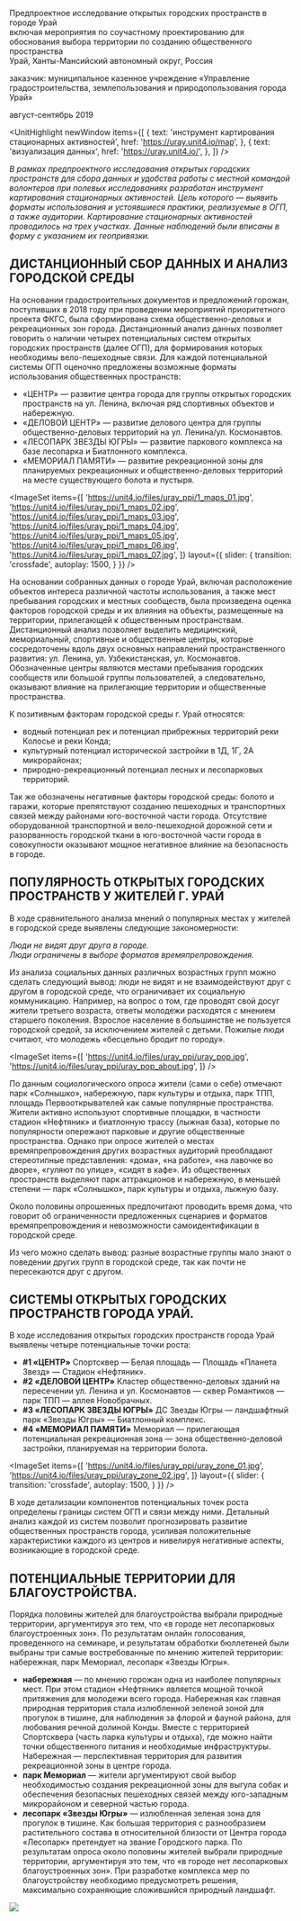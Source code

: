 

<Title>ИССЛЕДОВАНИЕ ГОРОДА УРАЙ : : ХМАО</Title>


Предпроектное исследование открытых городских пространств в городе Урай<br/>
включая мероприятия по соучастному проектированию для обоснования выбора территории
по созданию общественного пространства<br/>
Урай, Ханты-Мансийский автономный округ, Россия

заказчик: муниципальное казенное учреждение «Управление градостроительства, землепользования и природопользования города Урай»

август-сентябрь 2019

<UnitHighlight newWindow items={[
            {
                text: 'инструмент картирования стационарных активностей',
                href: 'https://uray.unit4.io/map',
            },
            {
                text: 'визуализация данных',
                href: 'https://uray.unit4.io/',
            },
        ]} />

_В рамках предпроектного исследования открытых городских пространств для сбора данных и удобства работы с местной командой волонтеров при полевых исследованиях разработан инструмент картирования стационарных активностей. Цель которого — выявить форматы использования и устоявшиеся практики, реализуемые в ОГП, а также аудитории. Картирование стационарных активностей проводилось на трех участках. Данные наблюдений были вписаны в форму с указанием их геопривязки._


## ДИСТАНЦИОННЫЙ СБОР ДАННЫХ И АНАЛИЗ ГОРОДСКОЙ СРЕДЫ

На основании градостроительных документов и предложений горожан, поступивших в 2018 году при
проведении мероприятий приоритетного проекта ФКГС, была сформирована схема общественно-деловых и рекреационных зон города. Дистанционный анализ данных позволяет говорить о наличии четырех
потенциальных систем открытых городских пространств (далее ОГП), для формирования которых
необходимы вело-пешеходные связи. Для каждой потенциальной системы ОГП оценочно предложены возможные форматы использования общественных пространств:
- «ЦЕНТР» — развитие центра города для группы открытых городских пространств на ул. Ленина,
включая ряд спортивных объектов и набережную.
- «ДЕЛОВОЙ ЦЕНТР» — развитие делового центра для группы общественно-деловых территорий на ул. Ленина/ул. Космонавтов.
- «ЛЕСОПАРК ЗВЕЗДЫ ЮГРЫ» — развитие паркового комплекса на базе лесопарка и Биатлонного
комплекса.
- «МЕМОРИАЛ ПАМЯТИ» — развитие рекреационной зоны для планируемых рекреационных и общественно-деловых территорий на месте существующего болота и пустыря.

<ImageSet
    items={[
        'https://unit4.io/files/uray_ppi/1_maps_01.jpg',
        'https://unit4.io/files/uray_ppi/1_maps_02.jpg',
        'https://unit4.io/files/uray_ppi/1_maps_03.jpg',
        'https://unit4.io/files/uray_ppi/1_maps_04.jpg',
        'https://unit4.io/files/uray_ppi/1_maps_05.jpg',
        'https://unit4.io/files/uray_ppi/1_maps_06.jpg',
        'https://unit4.io/files/uray_ppi/1_maps_07.jpg',
    ]}
    layout={{
        slider: {
            transition: 'crossfade',
            autoplay: 1500,
        }
    }}
/>   

На основании собранных данных о городе Урай, включая расположение объектов интереса различной частоты использования, а также мест пребывания городских и местных сообществ, была произведена оценка факторов городской среды и их влияния на объекты, размещенные на территории, прилегающей к общественным пространствам. Дистанционный анализ позволяет выделить медицинский,
мемориальный, спортивные и общественные центры, которые сосредоточены вдоль двух основных направлений пространственного развития: ул. Ленина, ул. Узбекистанская, ул. Космонавтов. Обозначенные центры являются местами пребывания городских сообществ или большой группы пользователей, а следовательно, оказывают влияние на прилегающие территории и общественные пространства.

К позитивным факторам городской среды г. Урай относятся:
- водный потенциал рек и потенциал прибрежных территорий реки Колосье и реки Конда;
- культурный потенциал исторической застройки в 1Д, 1Г, 2А микрорайонах;
- природно-рекреационный потенциал лесных и лесопарковых территорий.

Так же обозначены негативные факторы городской среды: болото и гаражи, которые препятствуют созданию пешеходных и транспортных связей между районами юго-восточной части города. Отсутствие оборудованной транспортной и вело-пешеходной дорожной сети и разорванность городской ткани в юго-восточной части города в совокупности оказывают мощное негативное влияние на безопасность в городе.


## ПОПУЛЯРНОСТЬ ОТКРЫТЫХ ГОРОДСКИХ ПРОСТРАНСТВ У ЖИТЕЛЕЙ Г. УРАЙ

В ходе сравнительного анализа мнений о популярных местах у жителей в городской среде выявлены следующие закономерности:

_Люди не видят друг друга в городе._<br/>
_Люди ограничены в выборе форматов времяпрепровождения._

Из анализа социальных данных различных возрастных групп можно сделать следующий вывод: люди не
видят и не взаимодействуют друг с другом в городской среде, что ограничивает их социальную коммуникацию. Например, на вопрос о том, где проводят свой досуг жители третьего возраста, ответы молодежи расходятся с мнением старшего поколения. Взрослое население в большинстве не пользуется городской средой, за исключением жителей с детьми. Пожилые люди считают, что молодежь «бесцельно бродит по городу».

<ImageSet
    items={[
        'https://unit4.io/files/uray_ppi/uray_pop.jpg',
        'https://unit4.io/files/uray_ppi/uray_pop_about.jpg',
    ]}
/>

По данным социологического опроса жители (сами о себе) отмечают парк «Солнышко», набережную,
парк культуры и отдыха, парк ТПП, площадь Первооткрывателей как самые популярные пространства.
Жители активно используют спортивные площадки, в частности стадион «Нефтяник» и биатлонную трассу
(лыжная база), которые по популярности опережают парковые и другие общественные пространства.
Однако при опросе жителей о местах времяпрепровождения других возрастных аудиторий преобладают
стереотипные представления: «дома», «на работе», «на лавочке во дворе», «гуляют по улице», «сидят в кафе». Из общественных пространств выделяют парк аттракционов и набережную, в меньшей степени —
парк «Солнышко», парк культуры и отдыха, лыжную базу.

Около половины опрошенных предпочитают проводить время дома, что говорит об ограниченности
предложенных сценариев и форматов времяпрепровождения и невозможности самоидентификации в
городской среде.

Из чего можно сделать вывод: разные возрастные группы мало знают о поведении других групп в городской среде, так как почти не пересекаются друг с другом.

## СИСТЕМЫ ОТКРЫТЫХ ГОРОДСКИХ ПРОСТРАНСТВ ГОРОДА УРАЙ.

В ходе исследования открытых городских пространств города Урай выявлены четыре потенциальные точки роста:
- **#1 «ЦЕНТР»** Спортсквер — Белая площадь — Площадь «Планета Звезд» — Стадион «Нефтяник».
- **#2 «ДЕЛОВОЙ ЦЕНТР»** Кластер общественно-деловых зданий на пересечении ул. Ленина и ул. Космонавтов — сквер Романтиков — парк ТПП — аллея Новобрачных.
- **#3 «ЛЕСОПАРК ЗВЕЗДЫ ЮГРЫ»** ДС Звезды Югры — ландшафтный парк «Звезды Югры» — Биатлонный комплекс.
- **#4 «МЕМОРИАЛ ПАМЯТИ»** Мемориал — прилегающая потенциальная рекреационная зона — зона общественно-деловой застройки, планируемая на территории болота.

<ImageSet
    items={[
        'https://unit4.io/files/uray_ppi/uray_zone_01.jpg',
        'https://unit4.io/files/uray_ppi/uray_zone_02.jpg',
    ]}
    layout={{
        slider: {
            transition: 'crossfade',
            autoplay: 1500,
        }
    }}
/> 

В ходе детализации компонентов потенциальных точек роста определены границы систем ОГП и
связи между ними. Детальный анализ каждой из систем позволит прогнозировать развитие общественных пространств города, усиливая положительные характеристики каждого из центров и нивелируя негативные аспекты, возникающие в городской среде.


## ПОТЕНЦИАЛЬНЫЕ ТЕРРИТОРИИ ДЛЯ БЛАГОУСТРОЙСТВА.

Порядка половины жителей для благоустройства выбрали природные территории, аргументируя это тем, что «в городе нет лесопарковых благоустроенных зон». По результатам онлайн голосования, проведенного на семинаре, и результатам обработки бюллетеней были выбраны три самые востребованные по мнению жителей территории: набережная, парк Мемориал, лесопарк «Звезды Югры».

- **набережная** — по мнению горожан одна из наиболее популярных мест. При этом стадион «Нефтяник» является мощной точкой притяжения для молодежи всего города.  Набережная как главная природная территория стала излюбленной зеленой зоной для прогулок в тишине, для наблюдения за флорой и фауной района, для любования речной долиной Конды. Вместе с территорией Спортсквера (часть парка культуры и отдыха), где можно найти точки общественного питания и необходимые инфраструктуры. Набережная — перспективная территория для развития рекреационной зоны в центре города.
- **парк Мемориал** — жители аргументируют свой выбор необходимостью создания рекреационной зоны для выгула собак и обеспечения безопасных пешеходных связей между юго-западным микрорайоном и северной частью города.
- **лесопарк «Звезды Югры»** — излюбленная зеленая зона для прогулок в тишине. Как большая территория с разнообразием растительного состава в относительной близости от Центра города «Лесопарк» претендует на звание Городского парка. По результатам опроса около половины жителей выбрали природные территории, аргументируя это тем, что «в городе нет лесопарковых благоустроенных зон». При разработке комплекса мер по благоустройству необходимо предусмотреть решения, максимально сохраняющие сложившийся природный ландшафт.


<Image src='https://unit4.io/files/uray_ppi/uray_sreda.jpg'/>